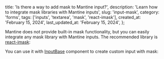 
  title: 'Is there a way to add mask to Mantine input?',
  description:
    'Learn how to integrate mask libraries with Mantine inputs',
  slug: 'input-mask',
  category: 'forms',
  tags: ['inputs', 'textarea', 'mask', 'react-imask'],
  created_at: 'February 15, 2024',
  last_updated_at: 'February 15, 2024',
};


Mantine does not provide built-in mask functionality, but you can easily integrate any mask library with Mantine inputs.
The recommended library is [react-imask](https://www.npmjs.com/package/react-imask):

<InstallScript packages="react-imask" />

You can use it with [InputBase](https://mantine.dev/core/input/#inputbase-component) component
to create custom input with mask:

<Demo data={InputMask} />
